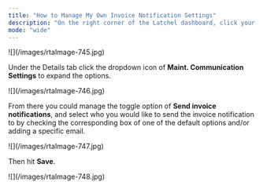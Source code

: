 ```yaml
---
title: "How to Manage My Own Invoice Notification Settings"
description: "On the right corner of the Latchel dashboard, click your **initial icon** and on the dropdown select **Account Settings**."
mode: "wide"
---
```


<Frame>
  ![](/images/rtaImage-745.jpg)
</Frame>

Under the Details tab click the dropdown icon of **Maint. Communication Settings** to expand the options.

<Frame>
  ![](/images/rtaImage-746.jpg)
</Frame>

From there you could manage the toggle option of **Send invoice notifications**, and select who you would like to send the invoice notification to by checking the corresponding box of one of the default options and/or adding a specific email.

<Frame>
  ![](/images/rtaImage-747.jpg)
</Frame>

Then hit **Save**.

<Frame>
  ![](/images/rtaImage-748.jpg)
</Frame>